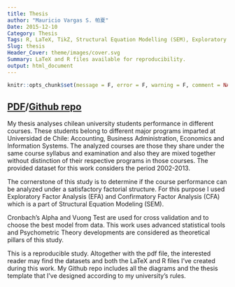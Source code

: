 ```yaml
---
title: Thesis
author: "Mauricio Vargas S. 帕夏"
Date: 2015-12-10
Category: Thesis
Tags: R, LaTeX, TikZ, Structural Equation Modelling (SEM), Exploratory Factory Analysis (EFA), Confirmatory Factor Analysis (CFA), Reproducible research, Thesis
Slug: thesis
Header_Cover: theme/images/cover.svg
Summary: LaTeX and R files available for reproducibility.
output: html_document
---
```


```r
knitr::opts_chunk$set(message = F, error = F, warning = F, comment = NA, fig.align = 'center', dpi = 100, fig.width=6, fig.height=5, tidy = F, cache.path = '.cache/', fig.path = '../content/thesis/')
```

<h2><a href="https://github.com/pachamaltese/thesis/raw/master/tesis.pdf" target="_blank">PDF</a>/<a href="https://github.com/pachamaltese/thesis" target="_blank">Github repo</a></h2>

My thesis analyses chilean university students performance in different courses. These students belong to different major programs imparted at Universidad de Chile: Accounting, Business Administration, Economics and Information Systems. The analyzed courses are those they share under the same course syllabus and examination and also they are mixed together without distinction of their respective programs in those courses. The provided dataset for this work considers the period 2002-2013.

The cornerstone of this study is to determine if the course performance can be analyzed under a satisfactory factorial structure. For this purpose I used Exploratory Factor Analysis (EFA) and Confirmatory Factor Analysis (CFA) which is a part of Structural Equation Modeling (SEM).

Cronbach's Alpha and Vuong Test are used for cross validation and to choose the best model from data. This work uses advanced statistical tools and Psychometric Theory developments are considered as theoretical pillars of this study.

This is a reproducible study. Altogether with the pdf file, the interested reader may find the datasets and both the LaTeX and R files I've created during this work. My Github repo includes all the diagrams and the thesis template that I've designed according to my university's rules.

